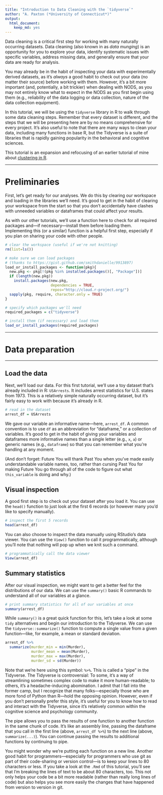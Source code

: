 ```yaml
---
title: "Introduction to Data Cleaning with the `tidyverse`"
author: "A. Paxton (*University of Connecticut*)"
output:
  html_document:
    keep_md: yes
---
```


Data cleaning is a critical first step for working with many naturally occurring
datasets. Data cleaning (also known in as *data munging*) is an opportunity for
you to explore your data, identify systematic issues with specific variables,
address missing data, and generally ensure that your data are ready for analysis.

You may already be in the habit of inspecting your data with experimentally
derived datasets, as it's *always* a good habit to check out your data (no
matter their source) before working with them. However, it's a bit more
important (and, potentially, a bit trickier) when dealing with NODS, as you may
not entirely know what to expect in the NODS as you first begin using them
(e.g., reliability of the data logging or data collection, nature of the data
collection equipment).

In this tutorial, we will be using the `tidyverse` library in R to walk through
some data cleaning steps. Remember that every dataset is different, and the
steps that we will be presenting here are by no means comprehensive for every
project. It's also useful to note that there are many ways to clean your data,
including many functions in base R, but the Tidyverse is a suite of libraries
that is rapidly gaining popularity in the behavioral and cognitive sciences.

This tutorial is an expansion and refocusing of an earlier tutorial of mine
about [clustering in R](https://github.com/a-paxton/clustering-tutorial).

***

# Preliminaries

First, let's get ready for our analyses. We do this by clearing our workspace
and loading in the libraries we'll need. It's good to get in the habit of 
clearing your workspace from the start so that you don't accidentally have
clashes with unneeded variables or dataframes that could affect your results.

As with our other tutorials, we'll use a function here to check for all required
packages and---if necessary---install them before loading them. Implementing
this (or a similar) function is a helpful first step, especially if you plan on
sharing your code with other people.

```r

# clear the workspace (useful if we're not knitting)
rm(list=ls())

```

```r

# make sure we can load packages 
# (thanks to https://gist.github.com/smithdanielle/9913897)
load_or_install_packages <- function(pkg){
  new.pkg <- pkg[!(pkg %in% installed.packages()[, "Package"])]
  if (length(new.pkg)) 
    install.packages(new.pkg, 
                     dependencies = TRUE,
                     repos="http://cloud.r-project.org/")
  sapply(pkg, require, character.only = TRUE)
}
```

```r

# specify which packages we'll need
required_packages = c("tidyverse")

# install them (if necessary) and load them
load_or_install_packages(required_packages)

```

***

# Data preparation

***

## Load the data

Next, we'll load our data. For this first tutorial, we'll use a toy dataset
that's already included in R: `USArrests`. It includes arrest statistics for
U.S. states from 1973. This is a relatively simple naturally occurring dataset,
but it's fairly easy to work with because it's already in R.

```r

# read in the dataset
arrest_df = USArrests

```

We gave our variable an informative name---here, `arrest_df`. A common
convention is to use `df` as an abbreviation for "dataframe," or a collection of
variables. It's good to get in the habit of giving your variables and dataframes
more informative names than a single letter (e.g., `x`, `a`) or generic names
(e.g., `dataframe`) so that you can remember what you're handling at any moment.

(And don't forget: Future You will thank Past You when you've made easily
understandable variable names, too, rather than cursing Past You for making
Future You go through all of the code to figure out what `this_variable` is
doing and why.)

## Visual inspection

A good first step is to check out your dataset after you load it. You can use
the `head()` function to just look at the first 6 records (or however many you'd
like to specify manually).

```r

# inspect the first 5 records
head(arrest_df)

```

You can also choose to inspect the data manually using RStudio's data viewer.
You can use the `View()` function to call it programmatically, although you'll
note that nothing will pop up when we knit such a command.

```r

# programmatically call the data viewer
View(arrest_df)

```

## Summary statistics

After our visual inspection, we might want to get a better feel for the
distributions of our data. We can use the `summary()` basic R commands to
understand all of our variables at a glance.

```r

# print summary statistics for all of our variables at once
summary(arrest_df)

```

While `summary()` is a great quick function for this, let's take a look at some
`tidy` alternatives and begin our introduction to the Tidyverse. We can use the
`tidyverse::summarize()` function to compute a single value from a given
function---like, for example, a mean or standard deviation.

```r

arrest_df %>%
  summarize(murder_min = min(Murder),
            murder_mean = mean(Murder),
            murder_max = max(Murder),
            murder_sd = sd(Murder))

```

Note that we're here using this symbol: `%>%`. This is called a "pipe" in the
Tidyverse. The Tidyverse is controversial: To some, it's a way of streamlining
sometimes complex code to make it more human-readable; to others, it's a
headache-inducing abomination. I admit that I fall into the former camp, but I
recognize that many folks---especially those who are more fond of Python than
R---hold the opposing opinion. However, even if you don't personally prefer this
style, it's useful for you to know how to read and interact with the Tidyverse,
since it's relatively common within the cognitive science and psychology
community.

The pipe allows you to pass the results of one function to another function
in the same chunk of code. It's like an assembly line, passing the dataframe
that you call in the first line (above, `arrest_df %>%`) to the next line
(above, `summarize(...)`). You can continue passing the results to additional
functions by continuing to pipe.

You might wonder why we're putting each function on a new line. Another good
habit for programmers---especially for programmers who use git as part of
their code-sharing or version control---is to keep your lines to 80 characters
or less. If you take a look at the `.Rmd` of this tutorial, you'll see that
I'm breaking the lines of text to be about 80 characters, too. This not only
helps your code be a bit more readable (rather than really long lines of code)
but also helps you see more easily the changes that have happened from version
to version in git.
